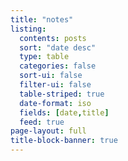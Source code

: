 ```yaml
---
title: "notes"
listing:
  contents: posts
  sort: "date desc"
  type: table
  categories: false
  sort-ui: false
  filter-ui: false
  table-striped: true
  date-format: iso
  fields: [date,title]
  feed: true
page-layout: full
title-block-banner: true
---
```


